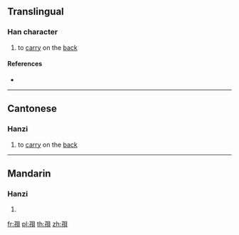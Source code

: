 {{character info/new}}
{{also|𧴯}}
==Translingual==

===Han character===
{{Han char|rn=39|rad=子|as=07|sn=10|four=|canj=NDBUC|ids=⿰子貝}}

# {{label|mul|Cantonese}} to [[carry]] on the [[back]]

====References====
* {{Han ref|kx=0280.021|hdz=21016.030|uh=5B6D|ud=23405}}

----

==Cantonese==

===Hanzi===
{{yue-hanzi|jyut=[[me1]]|y=me1}}

# to [[carry]] on the [[back]]

----

==Mandarin==

===Hanzi===
{{cmn-hanzi|pin=[[miē]] ([[mie1]]), [[càn]] ([[can4]])|wg=mieh<sup>1</sup>, ts'an<sup>4</sup>}}

# {{defn|lang=cmn|sort=子07}}

[[fr:孭]]
[[pl:孭]]
[[th:孭]]
[[zh:孭]]